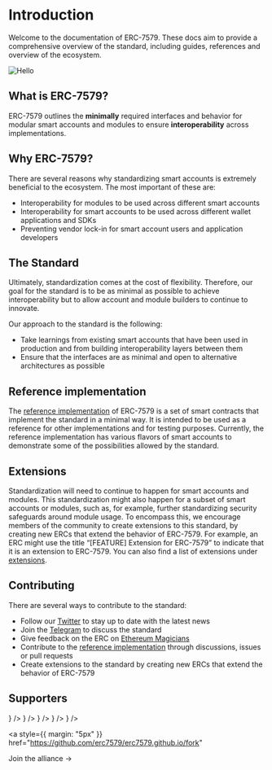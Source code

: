 
# Introduction

Welcome to the documentation of ERC-7579. These docs aim to provide a comprehensive overview of the standard, including guides, references and overview of the ecosystem.

![Hello](/bannerv2.png)

## What is ERC-7579?

ERC-7579 outlines the **minimally** required interfaces and behavior for modular smart accounts and modules to ensure **interoperability** across implementations.

## Why ERC-7579?

There are several reasons why standardizing smart accounts is extremely beneficial to the ecosystem. The most important of these are:

- Interoperability for modules to be used across different smart accounts
- Interoperability for smart accounts to be used across different wallet applications and SDKs
- Preventing vendor lock-in for smart account users and application developers

## The Standard

Ultimately, standardization comes at the cost of flexibility. Therefore, our goal for the standard is to be as minimal as possible to achieve interoperability but to allow account and module builders to continue to innovate.

Our approach to the standard is the following:

- Take learnings from existing smart accounts that have been used in production and from building interoperability layers between them
- Ensure that the interfaces are as minimal and open to alternative architectures as possible

## Reference implementation

The [reference implementation](https://github.com/erc7579/erc7579-implementation) of ERC-7579 is a set of smart contracts that implement the standard in a minimal way. It is intended to be used as a reference for other implementations and for testing purposes. Currently, the reference implementation has various flavors of smart accounts to demonstrate some of the possibilities allowed by the standard.

## Extensions

Standardization will need to continue to happen for smart accounts and modules. This standardization might also happen for a subset of smart accounts or modules, such as, for example, further standardizing security safeguards around module usage. To encompass this, we encourage members of the community to create extensions to this standard, by creating new ERCs that extend the behavior of ERC-7579. For example, an ERC might use the title “[FEATURE] Extension for ERC-7579” to indicate that it is an extension to ERC-7579. You can also find a list of extensions under [extensions](/extensions).

## Contributing

There are several ways to contribute to the standard:

- Follow our [Twitter](https://x.com/erc7579) to stay up to date with the latest news
- Join the [Telegram](https://t.me/+KfB9WuhKDgk5YzIx) to discuss the standard
- Give feedback on the ERC on [Ethereum Magicians](https://ethereum-magicians.org/t/erc-7579-minimal-modular-smart-accounts/17336)
- Contribute to the [reference implementation](https://github.com/erc7579/erc7579-implementation) through discussions, issues or pull requests
- Create extensions to the standard by creating new ERCs that extend the behavior of ERC-7579

## Supporters

<Cards>
  <Card
    title="Biconomy"
    href="https://biconomy.io/"
    icon={
      <Image
        src="/biconomy.jpeg"
        width={50}
        height={50}
        alt=""
        style={{ marginRight: "5px" }}
      />
    }
  />
  <Card
    title="ZeroDev"
    href="https://zerodev.app/"
    icon={
      <Image
        src="/zerodev.png"
        width={50}
        height={50}
        alt=""
        style={{ marginRight: "5px" }}
      />
    }
  />
  <Card
    title="Rhinestone"
    href="https://www.rhinestone.wtf/"
    icon={
      <Image
        src="/rhinestone.png"
        width={50}
        height={50}
        alt=""
        style={{ marginRight: "5px" }}
      />
    }
  />
  <Card
    title="OKX"
    href="https://www.okx.com/"
    icon={
      <Image
        src="/okx.jpeg"
        width={50}
        height={50}
        alt=""
        style={{ marginRight: "5px" }}
      />
    }
  />
  <Card
    title="Etherspot"
    href="https://etherspot.io"
    icon={
      <Image
        src="/etherspot.jpg"
        width={50}
        height={50}
        alt=""
        style={{ marginRight: "5px" }}
      />
    }
  />
</Cards>

<a
  style={{ margin: "5px" }}
  href="https://github.com/erc7579/erc7579.github.io/fork"
>
  Join the alliance →
</a>
